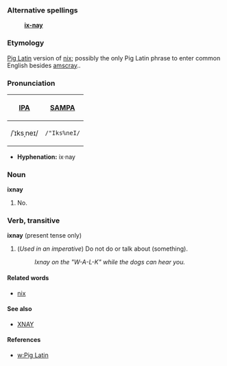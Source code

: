 ===Alternative spellings===
:'''[[ix-nay]]'''

===Etymology===
[[Pig Latin]] version of [[nix]]; possibly the only Pig Latin phrase to enter common English besides [[amscray]]..

===Pronunciation===
{| border=1 cellpadding=5
! [[w:International Phonetic Alphabet|IPA]] !! [[w:SAMPA|SAMPA]]
|-
| /ˈɪksˌneɪ/ || <tt>/"Iks%neI/</tt>
|}

*'''Hyphenation:''' ix·nay

===Noun===
'''ixnay'''

# No.

===Verb, transitive===
'''ixnay''' (present tense only)

# (''Used in an imperative'') Do not do or talk about (something).
#: ''Ixnay on the "W-A-L-K" while the dogs can hear you.''

====Related words====
*[[nix]]

====See also====
*[[XNAY]]

====References====

*[[w:Pig Latin]]